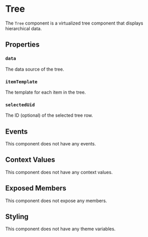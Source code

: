 
# Tree

The `Tree` component is a virtualized tree component that displays hierarchical data.

## Properties

### `data`

The data source of the tree.

### `itemTemplate`

The template for each item in the tree.

### `selectedUid`

The ID (optional) of the selected tree row.

## Events

This component does not have any events.

## Context Values

This component does not have any context values.

## Exposed Members

This component does not expose any members.

## Styling

This component does not have any theme variables.
